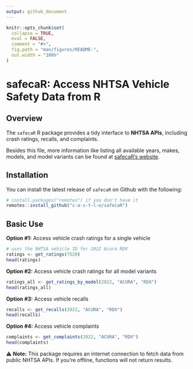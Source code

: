 ```yaml
---
output: github_document
---
```


<!-- README.md is generated from README.Rmd. Please edit that file -->

```r
knitr::opts_chunk$set(
  collapse = TRUE,
  eval = FALSE,
  comment = "#>",
  fig.path = "man/figures/README-",
  out.width = "100%"
)
```

# safecaR: Access NHTSA Vehicle Safety Data from R

## Overview

The `safecaR` R package provides a tidy interface to **NHTSA APIs**, including crash ratings, recalls, and complaints.

Besides this file, more information like listing all available years, makes, models, and model variants can be found at [safecaR's website](https://c-a-s-t-l-e.github.io/safecaR/).

## Installation

You can install the latest release of `safecaR` on Github with the following:

```r
# install.packages("remotes") if you don't have it
remotes::install_github("c-a-s-t-l-e/safecaR")
```

## Basic Use

**Option #1:** Access vehicle crash ratings for a single vehicle
```r
# uses the NHTSA vehicle ID for 2022 Acura RDX
ratings <- get_ratings(7520)
head(ratings)
```

**Option #2:** Access vehicle crash ratings for all model variants
```r
ratings_all <- get_ratings_by_model(2022, "ACURA", "RDX")
head(ratings_all)
```


**Option #3:** Access vehicle recalls
```r
recalls <- get_recalls(2022, "ACURA", "RDX")
head(recalls)
```

**Option #4:** Access vehicle complaints
```r
complaints <- get_complaints(2022, "ACURA", "RDX")
head(complaints)
```

⚠️ **Note:** This package requires an internet connection to fetch data from public NHTSA APIs. If you're offline, functions will not return results.

